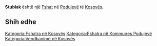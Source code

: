 {{Fshat në Kosovës
 | Emri                = Stublak
| srp_N_name = Stublak
| srp_N_FULL_NAME_RO = Stublak
| srp_N_FULL_NAME_ND_RO = Stublak
| srp_N_SORT_NAME_RG = STUBLAK
| srp_N_FULL_NAME_RG = Stublak
| srp_N_FULL_NAME_ND_RG = Stublak

 | Emri (Rasa dhanore) = 
 | Figura              = 
 | Shteti              = Kosovo
 | Komuna              = Podujevë
 | Kodi postar         = 
 | Sipërfaqja          = 

 | Popullsia           = 

 | Regj. i popullsisë  = 
 | Dend. e popullsisë  = 
 | Faqja zyrtare       = 
 <!--- Koordinatat ----> 
 | Gjerësia            = 42.830514
 | Gjatësia            = 21.175188
 | Lartësia            = 
}}
'''Stublak''' është një [[Fshat]] në [[Podujevë]] të [[Kosovës]].

<!-- == Gjeografia == -->
<!-- == Historia == -->
<!-- == Demografia == -->
== Shih edhe ==
{{Komuna Podujevë}}
{{Kosovo-Administrata-Cung}}

[[Kategoria:Fshatra në Kosovës]]
[[Kategoria:Fshatra në Kommunes Podujevë]]
[[Kategoria:Vendbanime në Kosovës]]